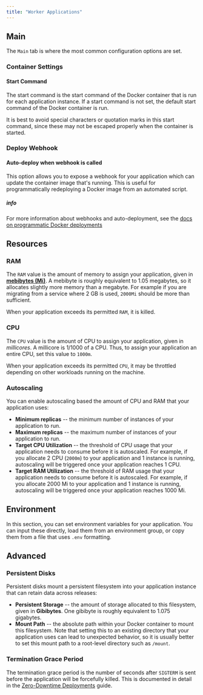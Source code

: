 ```yaml
---
title: "Worker Applications"
---
```


## Main[](#main "Direct link to heading")

The `Main` tab is where the most common configuration options are set.

### Container Settings[](#container-settings "Direct link to heading")

#### Start Command[](#start-command "Direct link to heading")

The start command is the start command of the Docker container that is run for each application instance. If a start command is not set, the default start command of the Docker container is run.

It is best to avoid special characters or quotation marks in this start command, since these may not be escaped properly when the container is started.

### Deploy Webhook[](#deploy-webhook "Direct link to heading")

#### Auto-deploy when webhook is called[](#auto-deploy-when-webhook-is-called "Direct link to heading")

This option allows you to expose a webhook for your application which can update the container image that's running. This is useful for programmatically redeploying a Docker image from an automated script.

##### info

For more information about webhooks and auto-deployment, see the [docs on programmatic Docker deployments](/deploying-applications/deploying-from-docker-registry/deploying#programmatic-updates)

## Resources[](#resources "Direct link to heading")

### RAM[](#ram "Direct link to heading")

The `RAM` value is the amount of memory to assign your application, given in [**mebibytes (Mi)**](https://simple.wikipedia.org/wiki/Mebibyte). A mebibyte is roughly equivalent to 1.05 megabytes, so it allocates slightly more memory than a megabyte. For example if you are migrating from a service where 2 GB is used, `2000Mi` should be more than sufficient.

When your application exceeds its permitted `RAM`, it is killed.

### CPU[](#cpu "Direct link to heading")

The `CPU` value is the amount of CPU to assign your application, given in _millicores_. A millicore is 1/1000 of a CPU. Thus, to assign your application an entire CPU, set this value to `1000m`.

When your application exceeds its permitted `CPU`, it may be throttled depending on other workloads running on the machine.

### Autoscaling[](#autoscaling "Direct link to heading")

You can enable autoscaling based the amount of CPU and RAM that your application uses:

* **Minimum replicas** \-- the minimum number of instances of your application to run.
* **Maximum replicas** \-- the maximum number of instances of your application to run.
* **Target CPU Utilization** \-- the threshold of CPU usage that your application needs to consume before it is autoscaled. For example, if you allocate 2 CPU (`2000m`) to your application and 1 instance is running, autoscaling will be triggered once your application reaches 1 CPU.
* **Target RAM Utilization** \-- the threshold of RAM usage that your application needs to consume before it is autoscaled. For example, if you allocate 2000 Mi to your application and 1 instance is running, autoscaling will be triggered once your application reaches 1000 Mi.

## Environment[](#environment "Direct link to heading")

In this section, you can set environment variables for your application. You can input these directly, load them from an environment group, or copy them from a file that uses `.env` formatting.

## Advanced[](#advanced "Direct link to heading")

### Persistent Disks[](#persistent-disks "Direct link to heading")

Persistent disks mount a persistent filesystem into your application instance that can retain data across releases:

* **Persistent Storage** \-- the amount of storage allocated to this filesystem, given in **Gibibytes**. One gibibyte is roughly equivalent to 1.075 gigabytes.
* **Mount Path** \-- the absolute path within your Docker container to mount this filesystem. Note that setting this to an existing directory that your application uses can lead to unexpected behavior, so it is usually better to set this mount path to a root-level directory such as `/mount`.

### Termination Grace Period[](#termination-grace-period "Direct link to heading")

The termination grace period is the number of seconds after `SIGTERM` is sent before the application will be forcefully killed. This is documented in detail in the [Zero-Downtime Deployments](/deploying-applications/zero-downtime-deployments) guide.